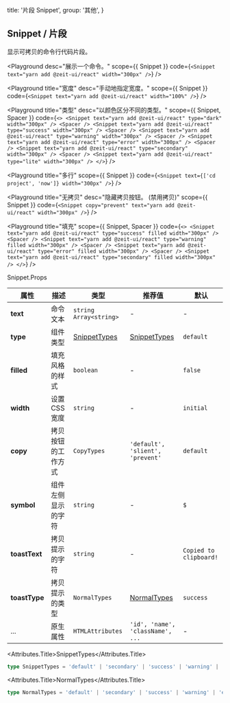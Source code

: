 
  title: '片段 Snippet',
  group: '其他',
}

## Snippet / 片段

显示可拷贝的命令行代码片段。

<Playground
  desc="展示一个命令。"
  scope={{ Snippet }}
  code={`
<Snippet text="yarn add @zeit-ui/react" width="300px" />
`}
/>

<Playground
  title="宽度"
  desc="手动地指定宽度。"
  scope={{ Snippet }}
  code={`
<Snippet text="yarn add @zeit-ui/react" width="100%" />
`}
/>

<Playground
  title="类型"
  desc="以颜色区分不同的类型。"
  scope={{ Snippet, Spacer }}
  code={`
<>
  <Snippet text="yarn add @zeit-ui/react" type="dark" width="300px" />
  <Spacer />
  <Snippet text="yarn add @zeit-ui/react" type="success" width="300px" />
  <Spacer />
  <Snippet text="yarn add @zeit-ui/react" type="warning" width="300px" />
  <Spacer />
  <Snippet text="yarn add @zeit-ui/react" type="error" width="300px" />
  <Spacer />
  <Snippet text="yarn add @zeit-ui/react" type="secondary" width="300px" />
  <Spacer />
  <Snippet text="yarn add @zeit-ui/react" type="lite" width="300px" />
</>
`}
/>

<Playground
  title="多行"
  scope={{ Snippet }}
  code={`
<Snippet text={['cd project', 'now']} width="300px" />
`}
/>

<Playground
  title="无拷贝"
  desc="隐藏拷贝按钮。 (禁用拷贝)"
  scope={{ Snippet }}
  code={`
<Snippet copy="prevent" text="yarn add @zeit-ui/react" width="300px" />
`}
/>

<Playground
  title="填充"
  scope={{ Snippet, Spacer }}
  code={`
<>
  <Snippet text="yarn add @zeit-ui/react" type="success" filled width="300px" />
  <Spacer />
  <Snippet text="yarn add @zeit-ui/react" type="warning" filled width="300px" />
  <Spacer />
  <Snippet text="yarn add @zeit-ui/react" type="error" filled width="300px" />
  <Spacer />
  <Snippet text="yarn add @zeit-ui/react" type="secondary" filled width="300px" />
</>
`}
/>

<Attributes edit="/pages/zh-cn/components/snippet.mdx">
<Attributes.Title>Snippet.Props</Attributes.Title>

| 属性          | 描述               | 类型                          | 推荐值                           | 默认                   |
| ------------- | ------------------ | ----------------------------- | -------------------------------- | ---------------------- |
| **text**      | 命令文本           | `string` `Array<string>`      | -                                | -                      |
| **type**      | 组件类型           | [SnippetTypes](#snippettypes) | [SnippetTypes](#snippettypes)    | `default`              |
| **filled**    | 填充风格的样式     | `boolean`                     | -                                | `false`                |
| **width**     | 设置 CSS 宽度      | `string`                      | -                                | `initial`              |
| **copy**      | 拷贝按钮的工作方式 | `CopyTypes`                   | `'default', 'slient', 'prevent'` | `default`              |
| **symbol**    | 组件左侧显示的字符 | `string`                      | -                                | `$`                    |
| **toastText** | 拷贝提示的字符     | `string`                      | -                                | `Copied to clipboard!` |
| **toastType** | 拷贝提示的类型     | `NormalTypes`                 | [NormalTypes](#normaltypes)      | `success`              |
| ...           | 原生属性           | `HTMLAttributes`              | `'id', 'name', 'className', ...` | -                      |

<Attributes.Title>SnippetTypes</Attributes.Title>

```ts
type SnippetTypes = 'default' | 'secondary' | 'success' | 'warning' | 'error' | 'dark' | 'lite'
```

<Attributes.Title>NormalTypes</Attributes.Title>

```ts
type NormalTypes = 'default' | 'secondary' | 'success' | 'warning' | 'error'
```

</Attributes>

